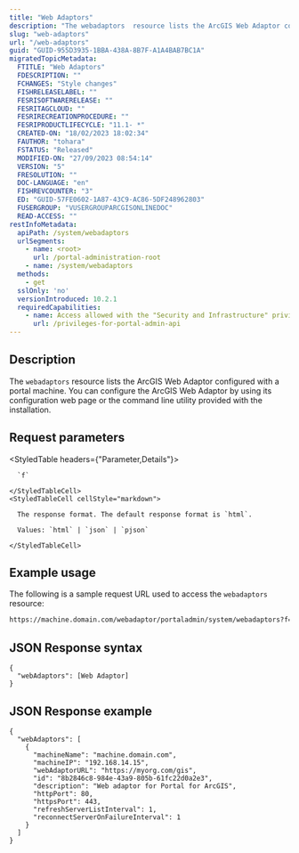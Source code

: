 ```yaml
---
title: "Web Adaptors"
description: "The webadaptors  resource lists the ArcGIS Web Adaptor configured with your portal."
slug: "web-adaptors"
url: "/web-adaptors"
guid: "GUID-955D3935-1BBA-438A-8B7F-A1A4BAB7BC1A"
migratedTopicMetadata:
  FTITLE: "Web Adaptors"
  FDESCRIPTION: ""
  FCHANGES: "Style changes"
  FISHRELEASELABEL: ""
  FESRISOFTWARERELEASE: ""
  FESRITAGCLOUD: ""
  FESRIRECREATIONPROCEDURE: ""
  FESRIPRODUCTLIFECYCLE: "11.1- *"
  CREATED-ON: "18/02/2023 18:02:34"
  FAUTHOR: "tohara"
  FSTATUS: "Released"
  MODIFIED-ON: "27/09/2023 08:54:14"
  VERSION: "5"
  FRESOLUTION: ""
  DOC-LANGUAGE: "en"
  FISHREVCOUNTER: "3"
  ED: "GUID-57FE0602-1A87-43C9-AC86-5DF248962803"
  FUSERGROUP: "VUSERGROUPARCGISONLINEDOC"
  READ-ACCESS: ""
restInfoMetadata:
  apiPath: /system/webadaptors
  urlSegments:
    - name: <root>
      url: /portal-administration-root
    - name: /system/webadaptors
  methods:
    - get
  sslOnly: 'no'
  versionIntroduced: 10.2.1
  requiredCapabilities:
    - name: Access allowed with the "Security and Infrastructure" privilege
      url: /privileges-for-portal-admin-api
---
```


## Description

The `webadaptors` resource lists the ArcGIS Web Adaptor configured with a portal machine. You can configure the ArcGIS Web Adaptor by using its configuration web page or the command line utility provided with the installation.

##  Request parameters

<StyledTable headers={"Parameter,Details"}>
  <StyledTableRow>
    <StyledTableCell cellStyle="markdown">

      `f` 

    </StyledTableCell>
    <StyledTableCell cellStyle="markdown">

      The response format. The default response format is `html`.

      Values: `html` | `json` | `pjson`

    </StyledTableCell>
  </StyledTableRow>
</StyledTable>

## Example usage

The following is a sample request URL used to access the `webadaptors`  resource:

```markdown
https://machine.domain.com/webadaptor/portaladmin/system/webadaptors?f=json
```

 

## JSON Response syntax

```other
{
  "webAdaptors": [Web Adaptor]
}
```

## JSON Response example

```other
{
  "webAdaptors": [
    {
      "machineName": "machine.domain.com",
      "machineIP": "192.168.14.15",
      "webAdaptorURL": "https://myorg.com/gis",
      "id": "8b2846c8-984e-43a9-805b-61fc22d0a2e3",
      "description": "Web adaptor for Portal for ArcGIS",
      "httpPort": 80,
      "httpsPort": 443,
      "refreshServerListInterval": 1,
      "reconnectServerOnFailureInterval": 1
    }
  ]
}
```